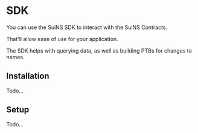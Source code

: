 # SDK

You can use the SuiNS SDK to interact with the SuiNS Contracts.

That'll allow ease of use for your application.

The SDK helps with querying data, as well as building PTBs for changes to names.


## Installation

Todo...

## Setup

Todo...
